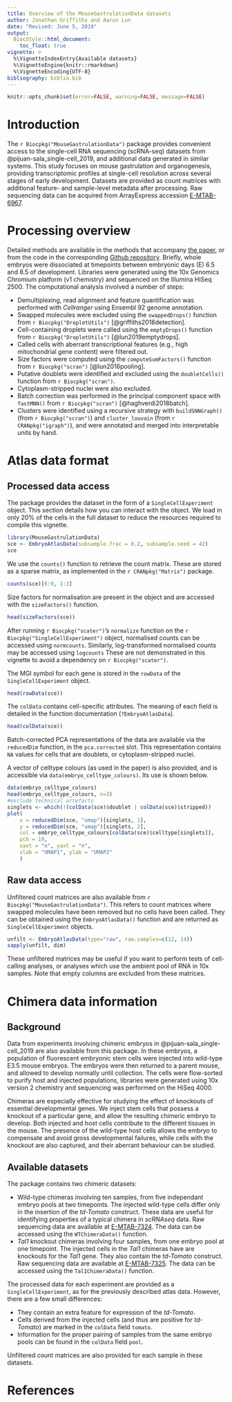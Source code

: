 ```yaml
---
title: Overview of the MouseGastrulationData datasets
author: Jonathan Griffiths and Aaron Lun
date: "Revised: June 5, 2019"
output:
  BiocStyle::html_document:
    toc_float: true
vignette: >
  %\VignetteIndexEntry{Available datasets}
  %\VignetteEngine{knitr::rmarkdown}
  %\VignetteEncoding{UTF-8}    
bibliography: biblio.bib
---
```


```r
knitr::opts_chunk$set(error=FALSE, warning=FALSE, message=FALSE)
```

# Introduction

The `r Biocpkg("MouseGastrulationData")` package provides convenient access to the single-cell RNA sequencing (scRNA-seq) datasets from @pijuan-sala_single-cell_2019, and additional data generated in similar systems.
This study focuses on mouse gastrulation and organogenesis, providing transcriptomic profiles at single-cell resolution across several stages of early development.
Datasets are provided as count matrices with additional feature- and sample-level metadata after processing.
Raw sequencing data can be acquired from ArrayExpress accession [E-MTAB-6967](https://www.ebi.ac.uk/arrayexpress/experiments/E-MTAB-6967/).

# Processing overview

Detailed methods are available in the methods that accompany [the paper](https://doi.org/10.1038/s41586-019-0933-9),
or from the code in the corresponding [Github repository](https://github.com/MarioniLab/EmbryoTimecourse2018/).
Briefly, whole embryos were dissociated at timepoints between embryonic days (E) 6.5 and 8.5 of development.
Libraries were generated using the 10x Genomics Chromium platform (v1 chemistry) and sequenced on the Illumina HiSeq 2500.
The computational analysis involved a number of steps:

- Demultiplexing, read alignment and feature quantification was performed with _Cellranger_ using Ensembl 92 genome annotation.
- Swapped molecules were excluded using the `swappedDrops()` function from `r Biocpkg("DropletUtils")` [@griffiths2018detection].
- Cell-containing droplets were called using the `emptyDrops()` function from `r Biocpkg("DropletUtils")` [@lun2019emptydrops].
- Called cells with aberrant transcriptional features (e.g., high mitochondrial gene content) were filtered out.
- Size factors were computed using the `computeSumFactors()` function from `r Biocpkg("scran")` [@lun2016pooling].
- Putative doublets were identified and excluded using the `doubletCells()` function from `r Biocpkg("scran")`.
- Cytoplasm-stripped nuclei were also excluded.
- Batch correction was performed in the principal component space with `fastMNN()` from `r Biocpkg("scran")` [@haghverdi2018batch].
- Clusters were identified using a recursive strategy with `buildSNNGraph()` (from `r Biocpkg("scran")`) 
and `cluster_louvain` (from `r CRANpkg("igraph")`), and were annotated and merged into interpretable units by hand.

# Atlas data format

## Processed data access

The package provides the dataset in the form of a `SingleCellExperiment` object.
This section details how you can interact with the object.
We load in only 20% of the cells in the full dataset to reduce the resources required to compile this vignette.

```r
library(MouseGastrulationData)
sce <- EmbryoAtlasData(subsample.frac = 0.2, subsample.seed = 42)
sce
```

We use the `counts()` function to retrieve the count matrix.
These are stored as a sparse matrix, as implemented in the `r CRANpkg("Matrix")` package.

```r
counts(sce)[6:9, 1:3]
```

Size factors for normalisation are present in the object and are accessed with the `sizeFactors()` function.

```r
head(sizeFactors(sce))
```

After running `r Biocpkg("scater")`'s `normalize` function on the `r Biocpkg("SingleCellExperiment")` object, normalised counts can be accessed using `normcounts`.
Similarly, log-transformed normalised counts may be accessed using `logcounts`
These are not demonstrated in this vignette to avoid a dependency on `r Biocpkg("scater")`.

The MGI symbol for each gene is stored in the `rowData` of the `SingleCellExperiment` object.

```r
head(rowData(sce))
```

The `colData` contains cell-specific attributes.
The meaning of each field is detailed in the function documentation (`?EmbryoAtlasData`).

```r
head(colData(sce))
```

Batch-corrected PCA representations of the data are available via the `reducedDim` function, in the `pca.corrected` slot.
This representation contains `NA` values for cells that are doublets, or cytoplasm-stripped nuclei.

A vector of celltype colours (as used in the paper) is also provided, and is accessible via `data(embryo_celltype_colours)`.
Its use is shown below.

```r
data(embryo_celltype_colours)
head(embryo_celltype_colours, n=3)
#exclude technical artefacts
singlets <- which(!(colData(sce)$doublet | colData(sce)$stripped))
plot(
    x = reducedDim(sce, "umap")[singlets, 1],
    y = reducedDim(sce, "umap")[singlets, 2],
    col = embryo_celltype_colours[colData(sce)$celltype[singlets]],
    pch = 19,
    xaxt = "n", yaxt = "n",
    xlab = "UMAP1", ylab = "UMAP2"
	)
```

## Raw data access

Unfiltered count matrices are also available from `r Biocpkg("MouseGastrulationData")`.
This refers to count matrices where swapped molecules have been removed but no cells have been called.
They can be obtained using the `EmbryoAtlasData()` function and are returned as `SingleCellExperiment` objects.

```r
unfilt <- EmbryoAtlasData(type="raw", raw.samples=c(12, 14))
sapply(unfilt, dim)
```

These unfiltered matrices may be useful if you want to perform tests of cell-calling analyses, 
or analyses which use the ambient pool of RNA in 10x samples.
Note that empty columns are excluded from these matrices.

# Chimera data information

## Background

Data from experiments involving chimeric embryos in @pijuan-sala_single-cell_2019 are also available from this package.
In these embryos, a population of fluorescent embryonic stem cells were injected into wild-type E3.5 mouse embryos.
The embryos were then returned to a parent mouse, and allowed to develop normally until collection.
The cells were flow-sorted to purify host and injected populations, 
libraries were generated using 10x version 2 chemistry and sequencing was performed on the HiSeq 4000.

Chimeras are especially effective for studying the effect of knockouts of essential developmental genes.
We inject stem cells that possess a knockout of a particular gene, and allow the resulting chimeric embryo to develop.
Both injected and host cells contribute to the different tissues in the mouse.
The presence of the wild-type host cells allows the embryo to compensate and avoid gross developmental failures, 
while cells with the knockout are also captured, and their aberrant behaviour can be studied.

## Available datasets

The package contains two chimeric datasets:

- Wild-type chimeras involving ten samples, from five independant embryo pools at two timepoints.
The injected wild-type cells differ only in the insertion of the *td-Tomato* construct.
These data are useful for identifying properties of a typical chimera in *scRNAseq* data.
Raw sequencing data are available at [E-MTAB-7324](https://www.ebi.ac.uk/arrayexpress/experiments/E-MTAB-7324/).
The data can be accessed using the `WTChimeraData()` function.
- *Tal1* knockout chimeras involving four samples, from one embryo pool at one timepoint.
The injected cells in the *Tal1* chimeras have are knockouts for the *Tal1* gene.
They also contain the *td-Tomato* construct.
Raw sequencing data are available at [E-MTAB-7325](https://www.ebi.ac.uk/arrayexpress/experiments/E-MTAB-7325/).
The data can be accessed using the `Tal1ChimeraData()` function.

The processed data for each experiment are provided as a `SingleCellExperiment`, as for the previously described atlas data.
However, there are a few small differences:

- They contain an extra feature for expression of the *td-Tomato*.
- Cells derived from the injected cells (and thus are positive for *td-Tomato*) are marked in the `colData` field `tomato`.
- Information for the proper pairing of samples from the same embryo pools can be found in the `colData` field `pool`.

Unfiltered count matrices are also provided for each sample in these datasets.

# References
